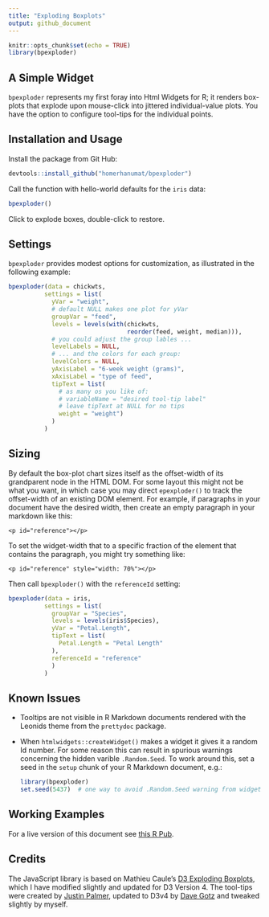 ```yaml
---
title: "Exploding Boxplots"
output: github_document
---
```


```r
knitr::opts_chunk$set(echo = TRUE)
library(bpexploder)
```

## A Simple Widget

`bpexploder` represents my first foray into Html Widgets for R; it renders box-plots that explode upon mouse-click into jittered individual-value plots.  You have the option to configure tool-tips for the individual points.


## Installation and Usage

Install the package from Git Hub:

```r
devtools::install_github("homerhanumat/bpexploder")
```



Call the function with hello-world defaults for the `iris` data:

```r
bpexploder()
```

Click to explode boxes, double-click to restore.

##  Settings

`bpexploder` provides modest options for customization, as illustrated in the following example:

```r
bpexploder(data = chickwts,
          settings = list(
            yVar = "weight",
            # default NULL makes one plot for yVar
            groupVar = "feed",
            levels = levels(with(chickwts,
                                 reorder(feed, weight, median))),
            # you could adjust the group lables ...
            levelLabels = NULL,
            # ... and the colors for each group:
            levelColors = NULL,
            yAxisLabel = "6-week weight (grams)",
            xAxisLabel = "type of feed",
            tipText = list(
              # as many os you like of:
              # variableName = "desired tool-tip label"
              # leave tipText at NULL for no tips
              weight = "weight")
            )
          )
```

## Sizing

By default the box-plot chart sizes itself as the offset-width of its grandparent node in the HTML DOM.  For some layout this might not be what you want, in which case you may direct `epexploder()` to track the offset-width of an existing DOM element.  For example, if paragraphs in your document have the desired width, then create an empty paragraph in your markdown like this:

```
<p id="reference"></p>
```

To set the widget-width that to a specific fraction of the element that contains the paragraph, you might try something like: 

```
<p id="reference" style="width: 70%"></p>
```

<p id="reference" style="width: 70%"></p>

Then call `bpexploder()` with the `referenceId` setting:

```r
bpexploder(data = iris,
          settings = list(
            groupVar = "Species",
            levels = levels(iris$Species),
            yVar = "Petal.Length",
            tipText = list(
              Petal.Length = "Petal Length"
            ),
            referenceId = "reference"
            )
          )
```

## Known Issues

* Tooltips are not visible in R Markdown documents rendered with the Leonids theme from the `prettydoc` package.
* When `htmlwidgets::createWidget()` makes a widget it gives it a random Id number.  For some reason this can result in spurious warnings concerning the hidden varible `.Random.Seed`.  To work around this, set a seed in the `setup` chunk of your R Markdown document, e.g.:

    ```r
    library(bpexploder)
    set.seed(5437)  # one way to avoid .Random.Seed warning from widgetId creation
    ```

## Working Examples

For a live version of this document see [this R Pub](http://rpubs.com/gccsc/bpexploder).

## Credits

The JavaScript library is based on Mathieu Caule's [D3 Exploding Boxplots](https://mcaule.github.io/d3_exploding_boxplot/), which I have modified slightly and updated for D3 Version 4. The tool-tips were created by [Justin Palmer](https://github.com/Caged), updated to D3v4 by [Dave Gotz](https://github.com/VACLab/d3-tip) and tweaked slightly by myself.
